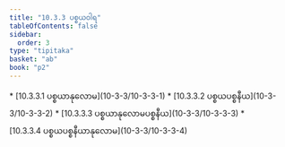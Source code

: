 ```yaml
---
title: "10.3.3 ပစ္စယဝါရ"
tableOfContents: false
sidebar:
  order: 3
type: "tipitaka"
basket: "ab"
book: "p2"
---
```



<DynamicBreadcrumb />



<TableOfContents book="p2" section="10.3.3">
* [10.3.3.1 ပစ္စယာနုလောမ](10-3-3/10-3-3-1)
* [10.3.3.2 ပစ္စယပစ္စနီယ](10-3-3/10-3-3-2)
* [10.3.3.3 ပစ္စယာနုလောမပစ္စနီယ](10-3-3/10-3-3-3)
* [10.3.3.4 ပစ္စယပစ္စနီယာနုလောမ](10-3-3/10-3-3-4)
</TableOfContents>